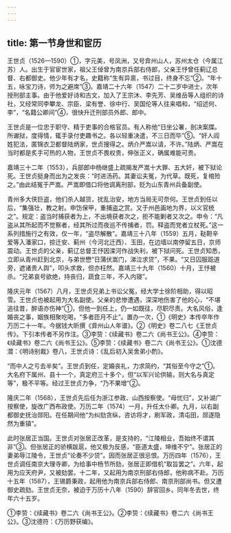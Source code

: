 ```yaml
---
---
---
```

title: 第一节身世和宦历
---



王世贞（1526—1590）①，字元美，号凤洲，又号弇州山人，苏州太仓（今属江苏）人。出生于官宦世家，祖父王倬曾为南京兵部右侍郎，父亲王忬曾任蓟辽总督、右都御史。他少年有才名，史籍称“生有异禀，书过目，终身不忘”②。“年十五，咏宝刀诗，师为之避席”③。嘉靖二十六年（1547）二十二岁中进士，次年授刑部主事。由于他爱好诗和古文，加入了王宗沐、李先芳、吴维岳等人组织的诗社，又经常同李攀龙、宗臣、梁有誉、徐中行、吴国伦等人往来唱和，“绍述何、李”，“名籍公卿间”④，很快升迁刑部员外郎、郎中。

王世贞是一位忠于职守、精于吏事的合格官员。有人称他“日坐公署，剖决案牒。所谳狱，度得情，辄手录付吏趣书之。各以轻重决遣，不三日而毕”⑤。“奸人阎姓犯法，匿锦衣卫都督陆炳家，世贞搜得之。炳介严嵩以请，不许。”陆炳、严嵩在当时都是炙手可热的人物，王世贞不畏权贵，伸张正义，确属难能可贵。

嘉靖三十二年（1553），兵部郎中杨继盛上疏揭发严嵩十大罪、五大奸，被下狱论死。王世贞挺身而出为之发丧：“时进汤药。其妻讼夫冤，为代草。既死，复棺殓之。”由此结冤于严嵩。严嵩即借口将他调离刑部，贬为山东青州兵备副使。

青州多大侠巨盗，他们杀人越货，扰乱治安，地方当局无可奈何。王世贞到任以后，“集强壮，教之射。申饬保甲，重捕盗之赏。又于州邑画地为界，以义官统之”。规定：盗当时捕获者为上，不出境获者次之，拒不能剿者又次之。申令：“凡盗从其所起而不觉察者，经其所过而夜巡不传捕者，罚。释盗而党者立杖死。”这一系列措施行之有效，仅一年，“盗尽解散”。嘉靖三十八年（1559）五月，鞑靼辛爱等入潘家口，掠迁安、蓟州（今河北迁西）、玉田，在边墙以南停留五日，京师震动。王世贞的父亲，蓟辽总督王忬因滦河作战失利，被下狱问死。王世贞知悉，立即从青州赶到北京，与弟世懋“日蒲伏嵩门，涕泣求贷”，不果。“又日囚服跽道旁，遮诸贵人舆”，叩头求救，但亦枉然。嘉靖三十九年（1560）十月，王忬被杀。“兄弟哀号欲绝，持丧归，蔬食三年，不入内寝”。

隆庆元年（1567）八月，王世贞兄弟上书讼父冤，经大学士徐阶相助，得以昭雪。王世贞也被起用为大名副使。父亲的悲惨遭遇，深深地伤害了他的心，“不堪追往昔，醉语亦伤神”①，但他一到任上，仍一如既往，尽职尽责。大名风俗，逢婚丧之事，姻族相聚吃喝，“多者匝月不止”。置办一次，①《明史》本传卒年作万历二十一年。今据钱大昕撰《弇州山人年谱》。②《明史》卷二八七《王世贞传》。下引本传者不另作注。③李贽：《续藏书》卷二六《尚书王公》。④李贽：《续藏书》卷二六《尚书王公》。⑤李贽：《续藏书》卷二六《尚书王公》。①沈德潜：《明诗别裁》卷八，王世贞诗：《乱后初入吴舍弟小酌》。

“而中人之亏去半矣”。王世贞到任，定婚丧礼，力求简约，“其俗至今守之”①。大名府下属州、县十一个，真定府三十多个，但“以军兴论供输，则大名与真定等”，极不平等。经过王世贞力争，“乃不果增”②。

隆庆二年（1568），王世贞先后任为浙江参政、山西按察使。“母忧归”，又补湖广按察使，旋改广西布政使。万历二年（1574）一月，升任太仆卿。九月，以右副都御史抚治郧阳。在任期间他“为纠劾贪纵，咨访将才，刷军政，清屯田，郧遂隐然为重镇”。

此时张居正当国。王世贞对张居正改革，是支持的，“江陵相业，吾始终不谓其非”③。但张居正的骄横跋扈，他又极为反感，“臣道太盛，坤维不宁”。张居正的妻弟辱江陵令，王世贞“论奏不少贷”。因而张居正很忌恨。万历四年（1576），王世贞调任南京大理寺卿，为给事中杨节所劾，张居正即借机“取旨罢之”。六年，起用为应天府尹，又被劾罢。十二年，又起用为南京刑部右侍郎，他称病不赴。万历十五年（1587），王锡爵秉政，起用他为南京兵部右侍郎、南京刑部尚书。但又遭御史疏劾。王世贞无奈，被迫于万历十八年（1590）辞官回乡。同年冬去世，终年六十五岁。

①李贽：《续藏书》卷二六《尚书王公》。②李贽：《续藏书》卷二六《尚书王公》。③沈德符：《万历野获编》。